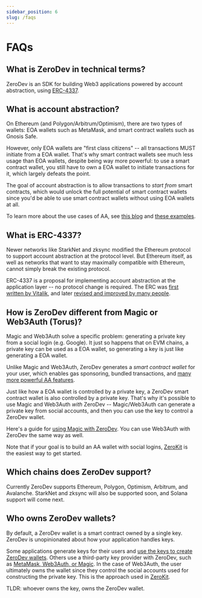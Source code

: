 ```yaml
---
sidebar_position: 6
slug: /faqs
---
```


# FAQs

## What is ZeroDev in technical terms?

ZeroDev is an SDK for building Web3 applications powered by account abstraction, using [ERC-4337](https://eips.ethereum.org/EIPS/eip-4337).

## What is account abstraction?

On Ethereum (and Polygon/Arbitrum/Optimism), there are two types of wallets: EOA wallets such as MetaMask, and smart contract wallets such as Gnosis Safe.

However, only EOA wallets are "first class citizens" -- all transactions MUST initiate from a EOA wallet.  That's why smart contract wallets see much less usage than EOA wallets, despite being way more powerful: to use a smart contract wallet, you still have to own a EOA wallet to initiate transactions for it, which largely defeats the point.

The goal of account abstraction is to allow transactions to *start from* smart contracts, which would unlock the full potential of smart contract wallets since you'd be able to use smart contract wallets without using EOA wallets at all.

To learn more about the use cases of AA, see [this blog](https://blog.zerodev.app/what-can-you-do-with-account-abstraction/) and [these examples](/category/account-abstraction).

## What is ERC-4337?

Newer networks like StarkNet and zksync modified the Ethereum protocol to support account abstraction at the protocol level.  But Ethereum itself, as well as networks that want to stay maximally compatible with Ethereum, cannot simply break the existing protocol.

ERC-4337 is a proposal for implementing account abstraction at the application layer -- no protocol change is required.  The ERC was [first written by Vitalik](https://medium.com/infinitism/erc-4337-account-abstraction-without-ethereum-protocol-changes-d75c9d94dc4a), and later [revised and improved by many people](https://eips.ethereum.org/EIPS/eip-4337).

## How is ZeroDev different from Magic or Web3Auth (Torus)?

Magic and Web3Auth solve a specific problem: generating a private key from a social login (e.g. Google).  It just so happens that on EVM chains, a private key can be used as a EOA wallet, so generating a key is just like generating a EOA wallet.

Unlike Magic and Web3Auth, ZeroDev generates a *smart contract wallet* for your user, which enables gas sponsoring, bundled transactions, and [many more powerful AA features](/category/account-abstraction).

Just like how a EOA wallet is controlled by a private key, a ZeroDev smart contract wallet is also controlled by a private key.  That's why it's possible to use Magic and Web3Auth *with* ZeroDev -- Magic/Web3Auth can generate a private key from social accounts, and then you can use the key to control a ZeroDev wallet.

Here's a guide for [using Magic with ZeroDev](/sdk/create-wallets/rpc-provider).  You can use Web3Auth with ZeroDev the same way as well.

Note that if your goal is to build an AA wallet with social logins, [ZeroKit](/zerokit/getting-started) is the easiest way to get started.

## Which chains does ZeroDev support?

Currently ZeroDev supports Ethereum, Polygon, Optimism, Arbitrum, and Avalanche.  StarkNet and zksync will also be supported soon, and Solana support will come next.

## Who owns ZeroDev wallets?

By default, a ZeroDev wallet is a smart contract owned by a single key.  ZeroDev is unopinionated about how your application handles keys.

Some applications generate keys for their users and [use the keys to create ZeroDev wallets](/sdk/create-wallets/private-key).  Others use a third-party key provider with ZeroDev, such as [MetaMask, Web3Auth, or Magic](/sdk/create-wallets/rpc-provider).  In the case of Web3Auth, the user ultimately owns the wallet since they control the social accounts used for constructing the private key.  This is the approach used in [ZeroKit](http://localhost:3000/zerokit/getting-started).

TLDR: whoever owns the key, owns the ZeroDev wallet.